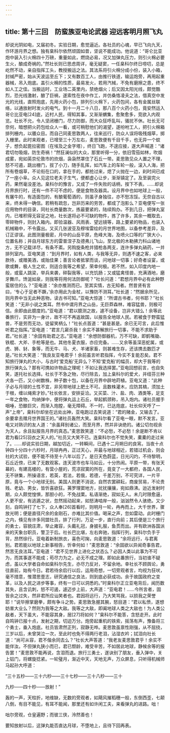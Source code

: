 ```yaml
---
---
---
```

title: 第十三回　防蛮族亚电论武器 迎远客明月照飞丸
---



却说光阴如电，又届初冬。实验日期，愈觉逼近。各社员的心魂，早已飞向九天，作环游月界之想。独有臬科尔依然顽固如昔，坚说不能成功。他说道：“哥仑比亚炮中装入引火棉四十万磅，重量如此，燃烧必易，况又加弹丸压力，则引火棉必要生火，酿成奇祸的。”然社长则已思虑周详，毫无疑窦，一任臬科尔终日唠叨，总是屹然不动，亲自指挥工头，教授搬运之法。其法系将引火棉分成小份，装入小箱，封缄严密，始从天波运至丘下；又有数百工人，由推行铁道，输运炮旁，再用起重器械，吊入炮底。盖引火棉的性质，最易发火，若用汽械，不免有磨擦之患，终不如人工之佳。当搬运时，工业场二英里内，禁绝烟火；后又因太阳光线，颇觉酷烈，恐光线激射，酿了巨祸，遂索性在夜中作工，并仿桑恪凌夫之法，借真空中发光的光线，直照炮底，先用火药小包，排列引火棉下，火药包间，各有金属丝联络，以通放射时发火的电气。到十一月二十八日，那八百个火药小包，竟安然运入哥仑比亚电[24]底，近村人民，得知其事，又渐渐蝟集，愈聚愈多，竞欲入内观览。社长不允，令人坚闭栅门，尽力防御，而大众狂呼乱叫，骚扰不休。社长无可奈何，暗想把火药包给众人一看，或可稍慰他们的渴望，遂吩咐工人，把引火棉箱排列栅内，以餍众目。而自己同麦思敦两人，往来巡行，防众人误将吸残烟草，掷入栅里。此时来观者，已增至三十万左右，麦思敦便有千目千手，也无异一个蚊子，想负起毘拉密图（在埃及之金字塔），终日飞跑，不遑应接，遂大声喊道：“诸君切勿吸烟，防生奇祸！”然狂澜似的大众，那里听得一分，依旧雪茄如林，吹烟成雾，宛如英京伦敦市的炊烟，袅袅然罩住了石丘一带。麦思敦见众人置之不理，怒不可遏，跳出栅门，拔了小刀，随手乱挥，如汽车上的车轮一般，滚入人海，把所有卷烟草，不论衔在口的，拿在手的，都抢过来，熄了火抛在一边，刹时间已成了一座小阜。众人见这位老夫子生气，便都虚心让步，渐渐镇定了。及至装完火药，果然毫没差池。臬科尔的豫言，又成了一件失败的话柄，按下不表。……却说月界旅行时，还有一件不可不虑的，便是食物及器具。设月界中也如地球上一般，有屠牛的，有造面包的，有酿葡萄酒的，则虽孑身独往，亦不愁冻馁。无奈自古以来，终未得一确信。若稍有疏忽，岂非历来的劳苦，都成了泡影么？亚电便写一张应用物件的目录，同社长商量数次，拣最要紧的，陆续购办。不到几日，把弹丸室内，已堆积得无容足之地，社长遂将必不可缺的物件，拣了许多，其余一概取去，零碎物件，则封入箱内。即验温器、风雨表、望远镜等，路上要紧的物品，也装入机械箱中，不令露出。又买几张波亚及穆埃雷绘的月世界地图，以备参考差异，及订正谬误。此图测量极密，月中的山岳平原，危峰大海，及喷火口等的广狭大小，位置名称；并自月球东方的雷普涅子及德弗儿飞山，至北极的木勒拂力科山诸地方，无不记载详尽，有条不紊。另购旋条枪并猎枪各两支，连许多弹丸硝药，一并排列室内。亚电笑道：“到月界时，如有人类，与我等无异，则遇不速之客，必来款待，或赠美酒，或贻佳果；善言论者抵掌而谈，问地球一切事；好奇者设宴，或歌或舞，极人生之欢，则适合我等之希望，荣幸何极。若不然，如入印度内地一般，或蛮人跳梁，举兵来袭，碎裂我等，以充饥肠；又或猛禽怪兽，充满酒地，磨牙舞爪，馋涎如泉，则我等将用何法防御呢？”社长问道：“君想月界中必有此种野蛮居住的么？”亚电道：“余亦推测而已。至其实情，古无知者。然昔贤有言曰，‘专心于足者不蹶，’余亦用此为金杖，以豫防不测耳。”社长道：“然据余所见，则月界中当无此种恶物，读古书可知。”亚电大惊道：“所谓古书者，何书耶？”社长笑道：“无非小说之类耳。然书中谓月界之山岳，无巨莽森林，难容猛兽，则极可信。余即由此臆度的。”亚电道：“君以臆测之故，遽不设备，岂非大错么！余等此番旅行，实非为一身计，故不可不再返故国，以报告全地球人民。若被食于野蛮猛兽，不是劳而无功，徒留笑柄么！”社长点首道：“甚是甚是。余已无可言，此后惟听君之指挥。”亚电道：“君言几窘杀我！余实不甚解旅行一切事，不能不求助于君。”社长道：“余固有助君之志。”亚电道：“余想防御器机，万不可缺，即鹤嘴锄、铁棍、大斧、手枪等是也。其他冬夏衣服，亦应完备。……又余等虽深恶蛇属，或虎、狮、豺、象等，而无牛、马、犬、羊诸家畜，则甚难生存，还该携去数匹才是。”社长大笑道：“我良友亚电君乎！余前虽言听君指挥，今实不复能忍矣。君不知旅行弹丸的大小，与古时‘爱克船’无异么？不知‘爱克船’的幅员，却大于我等的旅行弹丸么？那有可携如许物品之理呢！不如让我选择罢。”亚电回想前言，也自失笑，遂托社长选择。社长于不急之物，尽行除去，加上臬科尔的爱犬，并纽芬兰种犬各一匹，又小树数株，种子数十包，以备在月界中辟地莳植。亚电又道：“此种子必与月球的土性不宜，非另带地球上肥土不可。且数株灌木，应防其槁，须加土于根，缠以绳索才妙。”社长依言，安排妥洽。又买菜、汁、盐、肉、酒类等，足支一年之食物，均纳弹中，便将弹丸运上石丘，举起鹤颈称，吊入炮内。诸社员握手咽唾，恐酿巨灾，而渐入炮膛，毫无障碍。不一时，已达炮底，社长仰天呼了一声“上帝”，臬科尔却坐在远处出神，亚电跑过去笑说道：“君的赌金，又输去了。余要拿去赠月世界国王的。”诸社员轰然大笑。臬科尔看了亚电一眼，默不发言。亚电又对熟识的友人道：“余虽拜别诸公，而至月界，然并非诀绝的。诸公切勿视余为天人，余且拟报告月界的真态。”麦思敦笑道：“不必愁，不必愁！余是断不肯以君为看[25]羽衣之天人的。”社员又大笑不已。连臬科尔也不觉失笑，橐橐的走过来了。……却说实验日期，越加切近，一转瞬间，已遇十二月朔日的良宵。当夜十点钟四十分四十六杪时，月球冉冉，正过天心，并最与地球相近，若错过机会，则会社的大试验，便不能不待至十八年以后了。是日天色蔚蓝，日光闪灼，不待黎明，石丘近傍，已来了无数观客。连天波市也车马如云，十分热闹。平原一带，有张天幕的，有建高楼的，有营小屋的，荒凉寂寞的所在，竟变了一大都府，各国人民，无不骈集，所操语言，若英，若法，若俄，若德，千差万别，不可究详，一片平原，竟与一个小地球无别。美国人则更不消说，自然农罢耕耘，商废贸易，不论贵贱、老幼、男女，皆忻喜欲狂。茀罗理窦地方，扰扰攘攘，宛如鼎沸。迨近发射时期，众人颇觉惶惧，那胆小的，不免战栗。私语渐绝，寂如无人。未几时限愈逼，人更不安，有逃遁之状，忽然摇动起来，如怒涛啮岸一般，汹汹然令人骇绝。又少刻，自鸣钟打了七下，众人奉[26]首看时，则明月一轮，冉冉而上，大千世界，骤放光明；便是直径尺余的金刚石，亦难比其价值。喝采之声，忽如雷动。此时栅门之内，倏见有许多同盟社员，排了行列，万足一步，直行向前；其后便是三个旅行的勇士，容貌庄肃，举止雍容，头戴礼冠，身披礼服，鱼贯而出。并有欧洲各国派来的天象台职员，警卫于后。社长巴比堪，左右奔驰，指挥行列，臬科尔负手于背，昂然徐行。亚电着新制旅衣，喜色可掬，向麦思敦道：“余将远行，与君离别。君若能以地球上新事相告，忻幸何如！”麦思敦道：“余固欲以异闻奇事告君，然苦无良法耳。”亚电道：“君不见世界上进化之状态么？必因人类以此事为不可为，而其事遂不能成；苟尽力为之，必无不成之理。即如此番旅行，当初谁不疑虑，虽以大学者自命如臬科尔先生，亦尽力反对，不留余地。幸社长不顾舆论，勇往直前，始有今日。君若待余启行以后，运用奇想，一切旁观者言，均视为狂吠，毫不措意，惟潜思壹志，研究通信之良法，则到底必获成功。余于故国政府之变革，以及人民之进步等事，终有一日可以洞悉的。”时臬科尔正立亚电背后，闻历数其失，且含讥刺，怒不可遏，遽迈步上前，大声道：“亚电君！……今所言者，固皆余之过失，然非君所应讪笑者也。君因将远行，乃大笑骂我，以损我之荣誉耶！”说毕擦掌磨拳，颇有争斗之势。麦思敦急握其腕，怒目道：“君以私愤，遂想妨害大业么？然则为我等之大敌。我等之大敌，即阖地球人类之大敌也！为人类公敌者，天下虽大，不能容其身，居[27]将如何？”臬科尔不能答，含怒走开。此时自鸣钟已报十点，发射之期，切迫万分。炮旁起重机的铁索，摇荡有声，豫备将三个勇士，垂入炮底。社员皆肃然正列，寂静无哗。麦思敦虽禀性刚强，从不屈挠，三岁以后，未曾哭泣一次，至此时也免不得两行老泪，沾湿衣衿；拭泪向社长道：“尚可从容，君不偕余同去么？”社长大声答道：“我老友麦思敦君乎！余实不能伴汝。不但弹丸狭小而已，君已颓龄，难受辛苦，不如居此地球，静候余等的报告罢！”麦思敦不能再说，含泪而退。旅行三勇士，遂诀别了朋友，垂入弹中，关上铝门，将螺旋捻紧。一轮璧月，渐近中天，天地无声，万众屏息，只听得机械师马起孙大呼道：

“三十五杪——三十六杪——三十七杪——三十八杪——三十

九杪——四十杪——放射！”

轰的一声，天柱折，地维缺，无数的旁观者，如飓风摧稻穗一般，东倒西歪，七颠八倒，有目不能见，有耳不能闻，那里还有如许闲工夫，来看弹丸的进路。咄！

咄尔旁观，仓皇遍野；而彼三侠，泠然善也！

要知放射以后，这弹丸能否直达月球，不堕地上，且待下回再表。